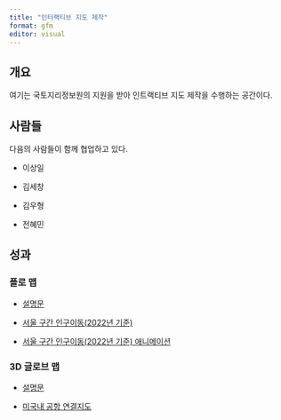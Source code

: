 ```yaml
---
title: "인터랙티브 지도 제작"
format: gfm
editor: visual
---
```


## 개요

여기는 국토지리정보원의 지원을 받아 인트랙티브 지도 제작을 수행하는 공간이다.

## 사람들

다음의 사람들이 함께 협업하고 있다.

-   이상일

-   김세창

-   김우형

-   전혜민

## 성과

### 플로 맵

-   [설명문](https://snu-sds.github.io/2024_interactive_maps/flowmap.html)

-   [서울 구간 인구이동(2022년 기준)](https://snu-sds.github.io/2024_interactive_maps/flowmapblue.html)

-   [서울 구간 인구이동(2022년 기준) 애니메이션](https://snu-sds.github.io/2024_interactive_maps/flowmapblue_ani.html)

### 3D 글로브 맵

-   [설명문](https://snu-sds.github.io/2024_interactive_maps/globe.html)

-   [미국내 공항 연결지도](https://snu-sds.github.io/2024_interactive_maps/globe_arc.html)
